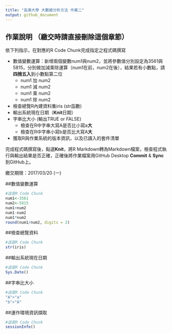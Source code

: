 ```yaml
---
title: "長庚大學 大數據分析方法 作業二"
output: github_document
---
```


## 作業說明 （繳交時請直接刪除這個章節）
依下列指示，在對應的R Code Chunk完成指定之程式碼撰寫

- 數值變數運算：新增兩個變數num1與num2，並將參數值分別設定為3561與5815，分別做加減乘除運算（num1在前，num2在後），結果若有小數點，請**四捨五入**到小數點第二位
    - num1 加 num2
    - num1 減 num2
    - num1 乘 num2
    - num1 除 num2
- 檢查總覽R內建資料集iris (str函數)
- 輸出系統現在日期（**Knit**日期）
- 字串比大小 (輸出TRUE or FALSE)
    - 檢查在R中字串大寫A是否比小寫a**大**
    - 檢查在R中字串小寫b是否比大寫A**大**
- 獲取R與作業系統的版本資訊，以及已讀入的套件清單

完成程式碼撰寫後，點選**Knit**，將R Markdown轉為Markdown檔案，檢查程式執行與輸出結果是否正確，正確後將作業檔案用GitHub Desktop **Commit** & **Sync**到GitHub上。

繳交期限：2017/03/20 (一)

##數值變數運算
```r
#這是R Code Chunk
num1<-3561
num2<-5815
num1+num2
num1-num2
num1*num2
round(num1/num2, digits = 2)
```

##檢查總覽資料
```r
#這是R Code Chunk
str(iris)
```

##輸出系統現在日期
```r
#這是R Code Chunk
Sys.Date()
```

##字串比大小
```r
#這是R Code Chunk
"A">"a"
"b">"A"
```

##運作環境資訊擷取
```r
#這是R Code Chunk
sessionInfo()
```



